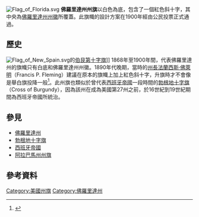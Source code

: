 [[File:Flag_of_Florida.svg|thumb]]
'''佛羅里達州州旗'''以白色為底，包含了一個紅色斜十字，其中央為[[佛羅里達州州徽|佛羅里達州州徽]]所覆蓋。此旗幟的設計方案在1900年經由公民投票正式通過。

== 歷史 ==
[[File:Flag_of_New_Spain.svg|thumb]]的[[伯艮第十字旗|伯艮第十字旗]]]]
1868年至1900年間，代表佛羅里達州的旗幟只有白底和佛羅里達州州徽。1890年代晚期，當時的[[佛羅里達州州長|州長]][[法蘭西斯·佛萊明|法蘭西斯·佛萊明]]（Francis P. Fleming）建議在原本的旗幟上加上紅色斜十字，升旗時才不會像是舉白旗投降一般<ref>{{cite web |url=http://www.jaxobserver.com/headstones/2009/10/02/governor-francis-p-fleming-1841%E2%80%931908/ |title=存档副本 |accessdate=2010-08-27 |deadurl=yes |archiveurl=https://web.archive.org/web/20091122023935/http://www.jaxobserver.com/headstones/2009/10/02/governor-francis-p-fleming-1841%E2%80%931908/ |archivedate=2009-11-22 }}</ref>。此州旗也類似於曾代表[[西班牙帝國|西班牙帝國]]一段時間的[[勃根地十字旗|勃根地十字旗]]（Cross of Burgundy），因為該州在成為美國第27州之前，於16世紀到19世紀期間為西班牙帝國所統治。

== 參見 ==
* [[佛羅里達州|佛羅里達州]]
* [[勃根地十字旗|勃根地十字旗]]
* [[西班牙帝國|西班牙帝國]]
* [[阿拉巴馬州州旗|阿拉巴馬州州旗]]

== 參考資料 ==
{{reflist}}

{{U.S. flags}}
{{Florida}}
{{Flag-stub}}

[[Category:美國州旗|Category:美國州旗]]
[[Category:佛羅里達州|Category:佛羅里達州]]
